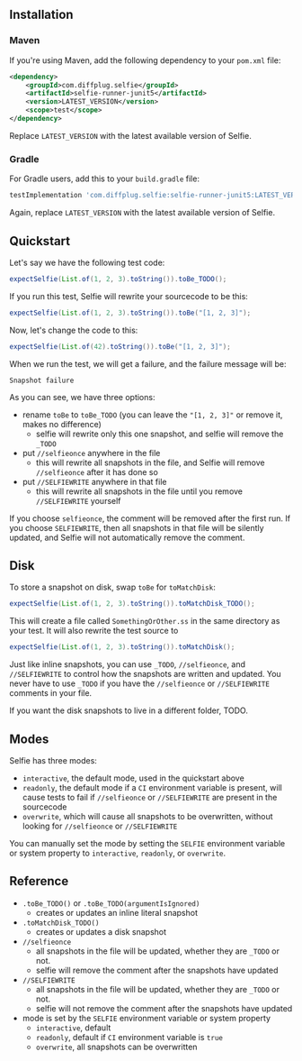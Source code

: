 
<GetStarted />

## Installation

### Maven

If you're using Maven, add the following dependency to your `pom.xml` file:

```xml
<dependency>
    <groupId>com.diffplug.selfie</groupId>
    <artifactId>selfie-runner-junit5</artifactId>
    <version>LATEST_VERSION</version>
    <scope>test</scope>
</dependency>
```

Replace `LATEST_VERSION` with the latest available version of Selfie.

### Gradle

For Gradle users, add this to your `build.gradle` file:

```groovy
testImplementation 'com.diffplug.selfie:selfie-runner-junit5:LATEST_VERSION'
```

Again, replace `LATEST_VERSION` with the latest available version of Selfie.

## Quickstart

Let's say we have the following test code:

```java
expectSelfie(List.of(1, 2, 3).toString()).toBe_TODO();
```

If you run this test, Selfie will rewrite your sourcecode to be this:

```java
expectSelfie(List.of(1, 2, 3).toString()).toBe("[1, 2, 3]");
```

Now, let's change the code to this:

```java
expectSelfie(List.of(42).toString()).toBe("[1, 2, 3]");
```

When we run the test, we will get a failure, and the failure message will be:

```
Snapshot failure
```

As you can see, we have three options:

- rename `toBe` to `toBe_TODO` (you can leave the `"[1, 2, 3]"` or remove it, makes no difference)
  - selfie will rewrite only this one snapshot, and selfie will remove the `_TODO`
- put `//selfieonce` anywhere in the file
  - this will rewrite all snapshots in the file, and Selfie will remove `//selfieonce` after it has done so
- put `//SELFIEWRITE` anywhere in that file
  - this will rewrite all snapshots in the file until you remove `//SELFIEWRITE` yourself

If you choose `selfieonce`, the comment will be removed after the first run. If you choose `SELFIEWRITE`, then all snapshots in that file will be silently updated, and Selfie will not automatically remove the comment.

## Disk

To store a snapshot on disk, swap `toBe` for `toMatchDisk`:

```java
expectSelfie(List.of(1, 2, 3).toString()).toMatchDisk_TODO();
```

This will create a file called `SomethingOrOther.ss` in the same directory as your test. It will also rewrite the test source to

```java
expectSelfie(List.of(1, 2, 3).toString()).toMatchDisk();
```

Just like inline snapshots, you can use  `_TODO`, `//selfieonce`, and `//SELFIEWRITE` to control how the snapshots are written and updated. You never have to use `_TODO` if you have the `//selfieonce` or `//SELFIEWRITE` comments in your file.

If you want the disk snapshots to live in a different folder, TODO.

## Modes

Selfie has three modes:

- `interactive`, the default mode, used in the quickstart above
- `readonly`, the default mode if a `CI` environment variable is present, will cause tests to fail if `//selfieonce` or `//SELFIEWRITE` are present in the sourcecode
- `overwrite`, which will cause all snapshots to be overwritten, without looking for `//selfieonce` or `//SELFIEWRITE`

You can manually set the mode by setting the `SELFIE` environment variable or system property to `interactive`, `readonly`, or `overwrite`.

## Reference

- `.toBe_TODO()` or `.toBe_TODO(argumentIsIgnored)`
  - creates or updates an inline literal snapshot
- `.toMatchDisk_TODO()`
  - creates or updates a disk snapshot
- `//selfieonce`
  - all snapshots in the file will be updated, whether they are `_TODO` or not.
  - selfie will remove the comment after the snapshots have updated
- `//SELFIEWRITE`
  - all snapshots in the file will be updated, whether they are `_TODO` or not.
  - selfie will not remove the comment after the snapshots have updated
- mode is set by the `SELFIE` environment variable or system property
  - `interactive`, default
  - `readonly`, default if `CI` environment variable is `true`
  - `overwrite`, all snapshots can be overwritten
